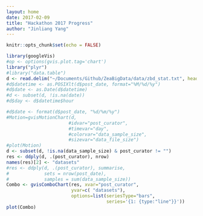 ```yaml
---
layout: home
date: 2017-02-09
title: "Hackathon 2017 Progress"
author: "Jinliang Yang"
---
```


```r
knitr::opts_chunk$set(echo = FALSE)
```


```r
library(googleVis)
#op <- options(gvis.plot.tag='chart')
library("plyr")
#library("data.table")
d <- read.delim("~/Documents/Github/ZeaBigData/data/zbd_stat.txt", header=TRUE)
#d$datetime <- as.POSIXlt(d$post_date, format="%M/%d/%y")
#d$date <- as.Date(d$datetime)
#d <- subset(d, !is.na(date))
#d$day <- d$datetime$hour

#d$date <- format(d$post_date, "%d/%m/%y")
#Motion=gvisMotionChart(d, 
                       #idvar="post_curator", 
                       #timevar="day",
                       #colorvar="data_sample_size",
                       #sizevar="data_file_size")
#plot(Motion)
d <- subset(d, !is.na(data_sample_size) & post_curator != "")
res <- ddply(d, .(post_curator), nrow)
names(res)[2] <- "datasets"
#res <- ddply(d, .(post_curator), summarise,
#             sets = nrow(post_date),
#             samples = sum(data_sample_size))
Combo <- gvisComboChart(res, xvar="post_curator",
                        yvar=c( "datasets"),
                        options=list(seriesType="bars",
                                     series='{1: {type:"line"}}'))
plot(Combo)

```